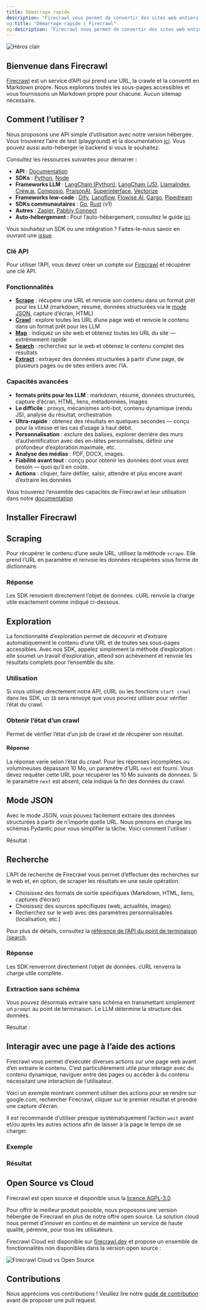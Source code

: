 ```yaml
---
title: Démarrage rapide
description: "Firecrawl vous permet de convertir des sites web entiers en markdown prêt pour les LLM"
og:title: "Démarrage rapide | Firecrawl"
og:description: "Firecrawl vous permet de convertir des sites web entiers en markdown prêt pour les LLM"
---
```



<img className="block" src="/images/turn-websites-into-llm-ready-data--firecrawl.png" alt="Héros clair" />


## Bienvenue dans Firecrawl

[Firecrawl](https://firecrawl.dev?ref=github) est un service d’API qui prend une URL, la crawle et la convertit en Markdown propre. Nous explorons toutes les sous-pages accessibles et vous fournissons un Markdown propre pour chacune. Aucun sitemap nécessaire.

## Comment l’utiliser ?

Nous proposons une API simple d’utilisation avec notre version hébergée. Vous trouverez l’aire de test (playground) et la documentation [ici](https://firecrawl.dev/playground). Vous pouvez aussi auto-héberger le backend si vous le souhaitez.

Consultez les ressources suivantes pour démarrer :

- **API** : [Documentation](https://docs.firecrawl.dev/api-reference/introduction)
- **SDKs** : [Python](https://docs.firecrawl.dev/sdks/python), [Node](https://docs.firecrawl.dev/sdks/node)
- **Frameworks LLM** : [LangChain (Python)](https://python.langchain.com/docs/integrations/document_loaders/firecrawl/), [LangChain (JS)](https://js.langchain.com/docs/integrations/document_loaders/web_loaders/firecrawl), [LlamaIndex](https://docs.llamaindex.ai/en/latest/examples/data_connectors/WebPageDemo/#using-firecrawl-reader), [Crew.ai](https://docs.crewai.com/), [Composio](https://composio.dev/tools/firecrawl/all), [PraisonAI](https://docs.praison.ai/firecrawl/), [Superinterface](https://superinterface.ai/docs/assistants/functions/firecrawl), [Vectorize](https://docs.vectorize.io/integrations/source-connectors/firecrawl)
- **Frameworks low-code** : [Dify](https://dify.ai/blog/dify-ai-blog-integrated-with-firecrawl), [Langflow](https://docs.langflow.org/), [Flowise AI](https://docs.flowiseai.com/integrations/langchain/document-loaders/firecrawl), [Cargo](https://docs.getcargo.io/integration/firecrawl), [Pipedream](https://pipedream.com/apps/firecrawl/)
- **SDKs communautaires** : [Go](https://docs.firecrawl.dev/sdks/go), [Rust](https://docs.firecrawl.dev/sdks/rust) (v1)
- **Autres** : [Zapier](https://zapier.com/apps/firecrawl/integrations), [Pabbly Connect](https://www.pabbly.com/connect/integrations/firecrawl/)
- **Auto-hébergement :** Pour l’auto-hébergement, consultez le guide [ici](/contributing/self-host).

Vous souhaitez un SDK ou une intégration ? Faites-le-nous savoir en ouvrant une [issue](https://github.com/firecrawl/firecrawl/issues).

### Clé API

Pour utiliser l’API, vous devez créer un compte sur [Firecrawl](https://firecrawl.dev) et récupérer une clé API.

### Fonctionnalités

- [**Scrape**](#scraping) : récupère une URL et renvoie son contenu dans un format prêt pour les LLM (markdown, résumé, données structurées via le [mode JSON](#json-mode), capture d’écran, HTML)
- [**Crawl**](#crawling) : explore toutes les URL d’une page web et renvoie le contenu dans un format prêt pour les LLM
- [**Map**](/features/map) : indiquez un site web et obtenez toutes les URL du site — extrêmement rapide
- [**Search**](/features/search) : recherchez sur le web et obtenez le contenu complet des résultats
- [**Extract**](/features/extract) : extrayez des données structurées à partir d’une page, de plusieurs pages ou de sites entiers avec l’IA.

### Capacités avancées

- **formats prêts pour les LLM** : markdown, résumé, données structurées, capture d’écran, HTML, liens, métadonnées, images
- **Le difficile** : proxys, mécanismes anti-bot, contenu dynamique (rendu JS), analyse du résultat, orchestration
- **Ultra-rapide** : obtenez des résultats en quelques secondes — conçu pour la vitesse et les cas d’usage à haut débit.
- **Personnalisation** : exclure des balises, explorer derrière des murs d’authentification avec des en-têtes personnalisés, définir une profondeur d’exploration maximale, etc.
- **Analyse des médias** : PDF, DOCX, images.
- **Fiabilité avant tout** : conçu pour obtenir les données dont vous avez besoin — quoi qu’il en coûte.
- **Actions** : cliquer, faire défiler, saisir, attendre et plus encore avant d’extraire les données

Vous trouverez l’ensemble des capacités de Firecrawl et leur utilisation dans notre [documentation](https://docs.firecrawl.dev/api-reference/v2-introduction)

## Installer Firecrawl

<CodeGroup>

  <InstallationPython />

  <InstallationNode />

</CodeGroup>

## Scraping

Pour récupérer le contenu d’une seule URL, utilisez la méthode `scrape`. Elle prend l’URL en paramètre et renvoie les données récupérées sous forme de dictionnaire.

<CodeGroup>

  <ScrapePython />

  <ScrapeNode />

  <ScrapeCURL />

</CodeGroup>

### Réponse

Les SDK renvoient directement l’objet de données. cURL renvoie la charge utile exactement comme indiqué ci-dessous.

<ScrapeResponse />

## Exploration

La fonctionnalité d’exploration permet de découvrir et d’extraire automatiquement le contenu d’une URL et de toutes ses sous-pages accessibles. Avec nos SDK, appelez simplement la méthode d’exploration : elle soumet un travail d’exploration, attend son achèvement et renvoie les résultats complets pour l’ensemble du site.

### Utilisation

<CodeGroup>

<CrawlPython />
<CrawlNode />
<CrawlCURL />

</CodeGroup>

Si vous utilisez directement notre API, cURL ou les fonctions `start crawl` dans les SDK, un `ID` sera renvoyé que vous pourrez utiliser pour vérifier l’état du crawl.

<CrawlAsyncOutput />

### Obtenir l’état d’un crawl

Permet de vérifier l’état d’un job de crawl et de récupérer son résultat.

<CodeGroup>

<GetCrawlJobPython />
<GetCrawlJobNode />
<GetCrawlJobCURL />

</CodeGroup>

#### Réponse

La réponse varie selon l’état du crawl. Pour les réponses incomplètes ou volumineuses dépassant 10 Mo, un paramètre d’URL `next` est fourni. Vous devez requêter cette URL pour récupérer les 10 Mo suivants de données. Si le paramètre `next` est absent, cela indique la fin des données du crawl.

<CodeGroup>
  <GetCrawlJobOutputScraping />
  <GetCrawlJobOutputCompleted />
</CodeGroup>

## Mode JSON

Avec le mode JSON, vous pouvez facilement extraire des données structurées à partir de n'importe quelle URL. Nous prenons en charge les schémas Pydantic pour vous simplifier la tâche. Voici comment l'utiliser :

<CodeGroup>

<ScrapeJsonPython />
<ScrapeJsonNode />
<ScrapeJsonCURL />

</CodeGroup>

Résultat :

<ScrapeJsonOutput />

## Recherche

L’API de recherche de Firecrawl vous permet d’effectuer des recherches sur le web et, en option, de scraper les résultats en une seule opération.

- Choisissez des formats de sortie spécifiques (Markdown, HTML, liens, captures d’écran)
- Choisissez des sources spécifiques (web, actualités, images)
- Recherchez sur le web avec des paramètres personnalisables (localisation, etc.)

Pour plus de détails, consultez la [référence de l’API du point de terminaison /search](/api-reference/endpoint/search).

<CodeGroup>

<SearchPython />
<SearchNode />
<SearchCURL />

</CodeGroup>

### Réponse

Les SDK renverront directement l’objet de données. cURL renverra la charge utile complète.

<SearchResponse />

### Extraction sans schéma

Vous pouvez désormais extraire sans schéma en transmettant simplement un `prompt` au point de terminaison. Le LLM détermine la structure des données.

<CodeGroup>
  <ScrapeJsonNoSchemaPython />
  <ScrapeJsonNoSchemaNode />
  <ScrapeJsonNoSchemaCURL />
</CodeGroup>

Résultat :

<ScrapeJsonNoSchemaOutput />

## Interagir avec une page à l’aide des actions

Firecrawl vous permet d’exécuter diverses actions sur une page web avant d’en extraire le contenu. C’est particulièrement utile pour interagir avec du contenu dynamique, naviguer entre des pages ou accéder à du contenu nécessitant une interaction de l’utilisateur.

Voici un exemple montrant comment utiliser des actions pour se rendre sur google.com, rechercher Firecrawl, cliquer sur le premier résultat et prendre une capture d’écran.

Il est recommandé d’utiliser presque systématiquement l’action `wait` avant et/ou après les autres actions afin de laisser à la page le temps de se charger.

### Exemple

<CodeGroup>

<ScrapeActionsPython />
<ScrapeActionsNode /> 
<ScrapeActionsCURL />

</CodeGroup>

### Résultat

<CodeGroup>

<ScrapeActionsOutput />

</CodeGroup>

## Open Source vs Cloud

Firecrawl est open source et disponible sous la [licence AGPL-3.0](https://github.com/mendableai/firecrawl/blob/main/LICENSE).

Pour offrir le meilleur produit possible, nous proposons une version hébergée de Firecrawl en plus de notre offre open source. La solution cloud nous permet d’innover en continu et de maintenir un service de haute qualité, pérenne, pour tous les utilisateurs.

Firecrawl Cloud est disponible sur [firecrawl.dev](https://firecrawl.dev) et propose un ensemble de fonctionnalités non disponibles dans la version open source :

![Firecrawl Cloud vs Open Source](./images/open-source-cloud.png)

## Contributions

Nous apprécions vos contributions ! Veuillez lire notre [guide de contribution](https://github.com/mendableai/firecrawl/blob/main/CONTRIBUTING.md) avant de proposer une pull request.